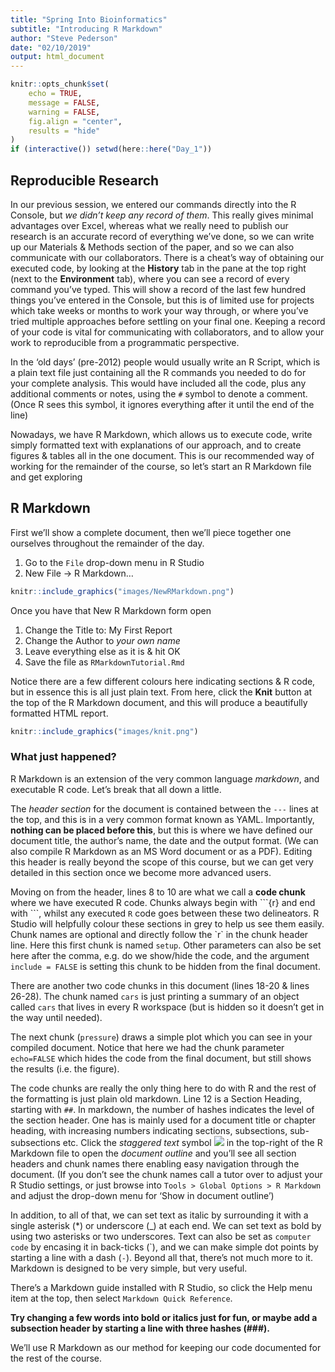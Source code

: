 ```yaml
---
title: "Spring Into Bioinformatics"
subtitle: "Introducing R Markdown"
author: "Steve Pederson"
date: "02/10/2019"
output: html_document
---
```


```r
knitr::opts_chunk$set(
    echo = TRUE,
    message = FALSE,
    warning = FALSE,
    fig.align = "center",
    results = "hide"
)
if (interactive()) setwd(here::here("Day_1"))
```

## Reproducible Research

In our previous session, we entered our commands directly into the R Console, but *we didn't keep any record of them*.
This really gives minimal advantages over Excel, whereas what we really need to publish our research is an accurate record of everything we've done, so we can write up our Materials & Methods section of the paper, and so we can also communicate with our collaborators.
There is a cheat's way of obtaining our executed code, by looking at the **History** tab in the pane at the top right (next to the **Environment** tab), where you can see a record of every command you've typed.
This will show a record of the last few hundred things you've entered in the Console, but this is of limited use for projects which take weeks or months to work your way through, or where you've tried multiple approaches before settling on your final one.
Keeping a record of your code is vital for communicating with collaborators, and to allow your work to reproducible from a programmatic perspective.

In the 'old days' (pre-2012) people would usually write an R Script, which is a plain text file just containing all the R commands you needed to do for your complete analysis.
This would have included all the code, plus any additional comments or notes, using the `#` symbol to denote a comment.
(Once R sees this symbol, it ignores everything after it until the end of the line)

Nowadays, we have R Markdown, which allows us to execute code, write simply formatted text with explanations of our approach, and to create figures & tables all in the one document.
This is our recommended way of working for the remainder of the course, so let's start an R Markdown file and get exploring

## R Markdown

First we'll show a complete document, then we'll piece together one ourselves throughout the remainder of the day.

1. Go to the `File` drop-down menu in R Studio
2. New File -> R Markdown...

```r
knitr::include_graphics("images/NewRMarkdown.png")
```

Once you have that New R Markdown form open

1. Change the Title to: My First Report
2. Change the Author to *your own name*
3. Leave everything else as it is & hit OK
4. Save the file as `RMarkdownTutorial.Rmd`

Notice there are a few different colours here indicating sections & R code, but in essence this is all just plain text.
From here, click the **Knit** button at the top of the R Markdown document, and this will produce a beautifully formatted HTML report.

```r
knitr::include_graphics("images/knit.png")
```

### What just happened?

R Markdown is an extension of the very common language *markdown*, and executable R code.
Let's break that all down a little.

The *header section* for the document is contained between the `---` lines at the top, and this is in a very common format known as YAML.
Importantly, **nothing can be placed before this**, but this is where we have defined our document title, the author's name, the date and the output format.
(We can also compile R Markdown as an MS Word document or as a PDF).
Editing this header is really beyond the scope of this course, but we can get very detailed in this section once we become more advanced users.

Moving on from the header, lines 8 to 10 are what we call a **code chunk** where we have executed R code.
Chunks always begin with \`\`\`{r} and end with \`\`\`, whilst any executed `R` code goes between these two delineators.
R Studio will helpfully colour these sections in grey to help us see them easily.
Chunk names are optional and directly follow the \`r\` in the chunk header line.
Here this first chunk is named `setup`.
Other parameters can also be set here after the comma, e.g. do we show/hide the code, and the argument `include = FALSE` is setting this chunk to be hidden from the final document.

There are another two code chunks in this document (lines 18-20 & lines 26-28).
The chunk named `cars` is just printing a summary of an object called `cars` that lives in every R workspace (but is hidden so it doesn't get in the way until needed).

The next chunk (`pressure`) draws a simple plot which you can see in your compiled document.
Notice that here we had the chunk parameter `echo=FALSE` which hides the code from the final document, but still shows the results (i.e. the figure).

The code chunks are really the only thing here to do with R and the rest of the formatting is just plain old markdown.
Line 12 is a Section Heading, starting with `##`.
In markdown, the number of hashes indicates the level of the section header.
One has is mainly used for a document title or chapter heading, with increasing numbers indicating sections, subsections, sub-subsections etc.
Click the *staggered text* symbol ![](images/staggeredText.png)  in the top-right of the R Markdown file to open the *document outline* and you'll see all section headers and chunk names there enabling easy navigation through the document.
(If you don't see the chunk names call a tutor over to adjust your R Studio settings, or just browse into `Tools > Global Options > R Markdown` and adjust the drop-down menu for 'Show in document outline')

In addition, to all of that, we can set text as italic by surrounding it with a single asterisk (\*) or underscore (\_) at each end.
We can set text as bold by using two asterisks or two underscores.
Text can also be set as `computer code` by encasing it in back-ticks (\`), and we can make simple dot points by starting a line with a dash (`-`).
Beyond all that, there's not much more to it.
Markdown is designed to be very simple, but very useful.

There's a Markdown guide installed with R Studio, so click the Help menu item at the top, then select `Markdown Quick Reference`.

**Try changing a few words into bold or italics just for fun, or maybe add a subsection header by starting a line with three hashes (###).**

We'll use R Markdown as our method for keeping our code documented for the rest of the course.
